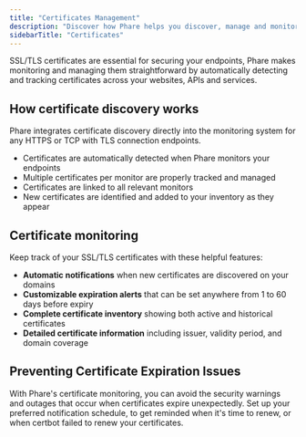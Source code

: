 ```yaml
---
title: "Certificates Management"
description: "Discover how Phare helps you discover, manage and monitor your SSL/TLS certificates."
sidebarTitle: "Certificates"
---
```


SSL/TLS certificates are essential for securing your endpoints, Phare makes monitoring and managing them straightforward by automatically detecting and tracking certificates across your websites, APIs and services.

## How certificate discovery works

Phare integrates certificate discovery directly into the monitoring system for any HTTPS or TCP with TLS connection endpoints.

- Certificates are automatically detected when Phare monitors your endpoints
- Multiple certificates per monitor are properly tracked and managed
- Certificates are linked to all relevant monitors
- New certificates are identified and added to your inventory as they appear

## Certificate monitoring

Keep track of your SSL/TLS certificates with these helpful features:

- **Automatic notifications** when new certificates are discovered on your domains
- **Customizable expiration alerts** that can be set anywhere from 1 to 60 days before expiry
- **Complete certificate inventory** showing both active and historical certificates
- **Detailed certificate information** including issuer, validity period, and domain coverage

## Preventing Certificate Expiration Issues

With Phare's certificate monitoring, you can avoid the security warnings and outages that occur when certificates expire unexpectedly. Set up your preferred notification schedule, to get reminded when it's time to renew, or when certbot failed to renew your certificates.
